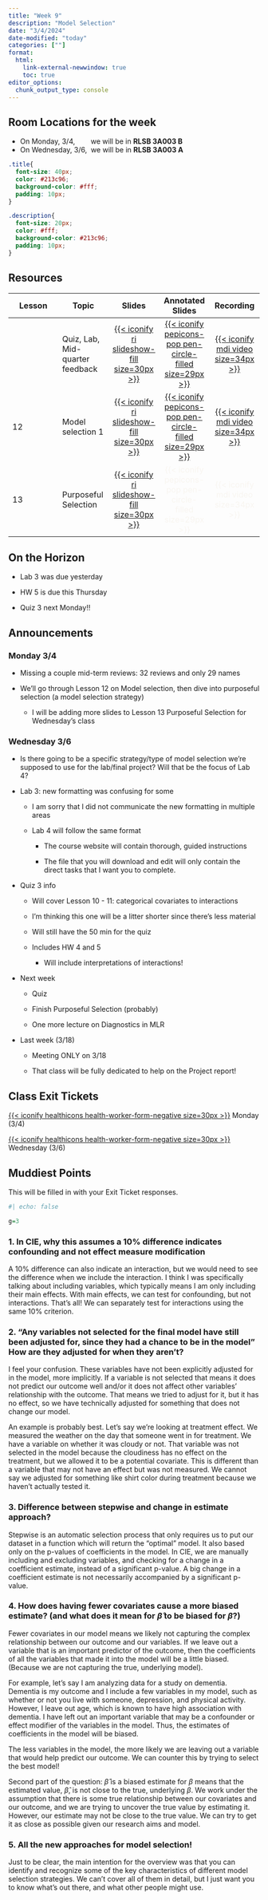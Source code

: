 ```yaml
---
title: "Week 9"
description: "Model Selection"
date: "3/4/2024"
date-modified: "today"
categories: [""]
format: 
  html:
    link-external-newwindow: true
    toc: true
editor_options: 
  chunk_output_type: console
---
```


::: callout-important
## Room Locations for the week

-   On Monday, 3/4,        we will be in **RLSB 3A003 B**
-   On Wednesday, 3/6,  we will be in **RLSB 3A003 A**
:::

```css
.title{
  font-size: 40px;
  color: #213c96;
  background-color: #fff;
  padding: 10px;
}

.description{
  font-size: 20px;
  color: #fff;
  background-color: #213c96;
  padding: 10px;
}
```

## Resources

| Lesson | Topic                           |                                                    Slides                                                    |                                                        Annotated Slides                                                         |                                                                                                                                                                                       Recording                                                                                                                                                                                        |
|---------------|---------------|:-------------:|:-------------:|:-------------:|
|        | Quiz, Lab, Mid-quarter feedback |      [[{{< iconify ri slideshow-fill size=30px >}}](/slides/Quiz_2_Lab_2.qmd)]{style="color:#f8f5f0;"}       | [[{{< iconify pepicons-pop pen-circle-filled size=29px >}}](/slides_annotated/Quiz2_Lab2_Feedback.pdf)]{style="color:#f8f5f0;"} | [[{{< iconify mdi video size=34px >}}](https://ohsuitg-my.sharepoint.com/personal/wakim_ohsu_edu/_layouts/15/stream.aspx?id=%2Fpersonal%2Fwakim%5Fohsu%5Fedu%2FDocuments%2FTeaching%2FClasses%2FW2024%5FBSTA%5F512%5F612%2FStudent%5Ffiles%2FRecordings%2FQuiz2%5FLab2%5FFeedback%2Emp4&referrer=StreamWebApp%2EWeb&referrerScenario=AddressBarCopied%2Eview)]{style="color:#f8f5f0;"} |
| 12     | Model selection 1               |   [[{{< iconify ri slideshow-fill size=30px >}}](/slides/12_Model_selection.qmd)]{style="color:#f8f5f0;"}    | [[{{< iconify pepicons-pop pen-circle-filled size=29px >}}](/slides_annotated/12_Model_selection.pdf)]{style="color:#f8f5f0;"}  | [[{{< iconify mdi video size=34px >}}](https://ohsuitg-my.sharepoint.com/personal/wakim_ohsu_edu/_layouts/15/stream.aspx?id=%2Fpersonal%2Fwakim%5Fohsu%5Fedu%2FDocuments%2FTeaching%2FClasses%2FW2024%5FBSTA%5F512%5F612%2FStudent%5Ffiles%2FRecordings%2F12%5FModel%5Fselection%2Emp4&referrer=StreamWebApp%2EWeb&referrerScenario=AddressBarCopied%2Eview)]{style="color:#f8f5f0;"}  |
| 13     | Purposeful Selection            | [[{{< iconify ri slideshow-fill size=30px >}}](/slides/13_Purposeful_Selection.qmd)]{style="color:#49A3D1;"} |                       [{{< iconify pepicons-pop pen-circle-filled size=29px >}}]{style="color:#f8f5f0;"}                        |                                                                                                                                                             [{{< iconify mdi video size=34px >}}]{style="color:#f8f5f0;"}                                                                                                                                                              |

## On the Horizon

-   Lab 3 was due yesterday

-   HW 5 is due this Thursday

-   Quiz 3 next Monday!!

## Announcements

### Monday 3/4

-   Missing a couple mid-term reviews: 32 reviews and only 29 names

-   We'll go through Lesson 12 on Model selection, then dive into purposeful selection (a model selection strategy)

    -   I will be adding more slides to Lesson 13 Purposeful Selection for Wednesday's class

### Wednesday 3/6

-   Is there going to be a specific strategy/type of model selection we're supposed to use for the lab/final project? Will that be the focus of Lab 4?

-   Lab 3: new formatting was confusing for some

    -   I am sorry that I did not communicate the new formatting in multiple areas

    -   Lab 4 will follow the same format

        -   The course website will contain thorough, guided instructions

        -   The file that you will download and edit will only contain the direct tasks that I want you to complete.

-   Quiz 3 info

    -   Will cover Lesson 10 - 11: categorical covariates to interactions

    -   I'm thinking this one will be a litter shorter since there's less material

    -   Will still have the 50 min for the quiz

    -   Includes HW 4 and 5

        -   Will include interpretations of interactions!

-   Next week

    -   Quiz

    -   Finish Purposeful Selection (probably)

    -   One more lecture on Diagnostics in MLR

-   Last week (3/18)

    -   Meeting ONLY on 3/18

    -   That class will be fully dedicated to help on the Project report!

## Class Exit Tickets

[[{{< iconify healthicons health-worker-form-negative size=30px >}}](https://forms.office.com/Pages/ResponsePage.aspx?id=V3lz4rj6fk2U9pvWr59xWFMopmPUjRtDiHLswhgacNhURFZJMldXSEQ0SlhTMkozSEFNUkJCWVdPNC4u)]{style="color:#f8f5f0;"} Monday (3/4)

[[{{< iconify healthicons health-worker-form-negative size=30px >}}](https://forms.office.com/Pages/ResponsePage.aspx?id=V3lz4rj6fk2U9pvWr59xWFMopmPUjRtDiHLswhgacNhUQjI1OEJDUDdYWkVVU1BURUhSR1hDVlAwNC4u)]{style="color:#f8f5f0;"} Wednesday (3/6)

## Muddiest Points

This will be filled in with your Exit Ticket responses.

```r
#| echo: false

g=3
```

### 1. In CIE, why this assumes a 10% difference indicates confounding and not effect measure modification

A 10% difference can also indicate an interaction, but we would need to see the difference when we include the interaction. I think I was specifically talking about including variables, which typically means I am only including their main effects. With main effects, we can test for confounding, but not interactions. That's all! We can separately test for interactions using the same 10% criterion.

### 2. "Any variables not selected for the final model have still been adjusted for, since they had a chance to be in the model" How are they adjusted for when they aren't?

I feel your confusion. These variables have not been explicitly adjusted for in the model, more implicitly. If a variable is not selected that means it does not predict our outcome well and/or it does not affect other variables' relationship with the outcome. That means we tried to adjust for it, but it has no effect, so we have technically adjusted for something that does not change our model.

An example is probably best. Let's say we're looking at treatment effect. We measured the weather on the day that someone went in for treatment. We have a variable on whether it was cloudy or not. That variable was not selected in the model because the cloudiness has no effect on the treatment, but we allowed it to be a potential covariate. This is different than a variable that may not have an effect but was not measured. We cannot say we adjusted for something like shirt color during treatment because we haven't actually tested it.

### 3. Difference between stepwise and change in estimate approach?

Stepwise is an automatic selection process that only requires us to put our dataset in a function which will return the "optimal" model. It also based only on the p-values of coefficients in the model. In CIE, we are manually including and excluding variables, and checking for a change in a coefficient estimate, instead of a significant p-value. A big change in a coefficient estimate is not necessarily accompanied by a significant p-value.

### 4. How does having fewer covariates cause a more biased estimate? (and what does it mean for $\widehat\beta$ to be biased for $\beta$?)

Fewer covariates in our model means we likely not capturing the complex relationship between our outcome and our variables. If we leave out a variable that is an important predictor of the outcome, then the coefficients of all the variables that made it into the model will be a little biased. (Because we are not capturing the true, underlying model).

For example, let's say I am analyzing data for a study on dementia. Dementia is my outcome and I include a few variables in my model, such as whether or not you live with someone, depression, and physical activity. However, I leave out age, which is known to have high association with dementia. I have left out an important variable that may be a confounder or effect modifier of the variables in the model. Thus, the estimates of coefficients in the model will be biased.

The less variables in the model, the more likely we are leaving out a variable that would help predict our outcome. We can counter this by trying to select the best model!

Second part of the question: $\widehat\beta$ is a biased estimate for $\beta$ means that the estimated value, $\widehat\beta$, is not close to the true, underlying $\beta$. We work under the assumption that there is some true relationship between our covariates and our outcome, and we are trying to uncover the true value by estimating it. However, our estimate may not be close to the true value. We can try to get it as close as possible given our research aims and model.

### 5. All the new approaches for model selection!

Just to be clear, the main intention for the overview was that you can identify and recognize some of the key characteristics of different model selection strategies. We can't cover all of them in detail, but I just want you to know what's out there, and what other people might use.
